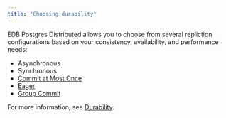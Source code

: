 ```yaml
---
title: "Choosing durability"
---
```


EDB Postgres Distributed allows you to choose from several repliction configurations based on your consistency, availability, and performance needs:

* Asynchronous
* Synchronous
* [Commit at Most Once](/bdr/latest/camo.mdx)
* [Eager](/bdr/latest/eager.mdx)
* [Group Commit](/bdr/latest/group_commit.mdx)


For more information, see [Durability](/bdr/latest/durability.mdx).
